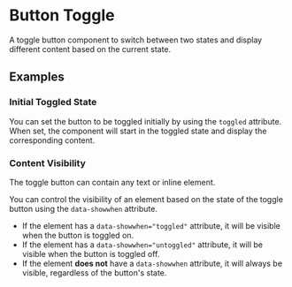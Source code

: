 
<Meta of={toggleButtonStories} />

# Button Toggle

<PackageTag meta={meta}/>

<p className="lead">A toggle button component to switch between two states and display different content based on the current state.</p>

<Canvas sourceState="shown" of={toggleButtonStories.Default} />
<div className="hide-col-default">
  <Controls of={toggleButtonStories.Default} />
</div>

<ComponentsPackageInstall component="<post-togglebutton>" />

## Examples

### Initial Toggled State

You can set the button to be toggled initially by using the `toggled` attribute. When set, the component will start in the toggled state and display the corresponding content.

<Canvas of={toggleButtonStories.InitiallyToggled} />

### Content Visibility

The toggle button can contain any text or inline element.

You can control the visibility of an element based on the state of the toggle button using the `data-showwhen` attribute.

- If the element has a `data-showwhen="toggled"` attribute, it will be visible when the button is toggled on.
- If the element has a `data-showwhen="untoggled"` attribute, it will be visible when the button is toggled off.
- If the element **does not** have a `data-showwhen` attribute, it will always be visible, regardless of the button's state.

<Canvas of={toggleButtonStories.ContentVisibility} />
